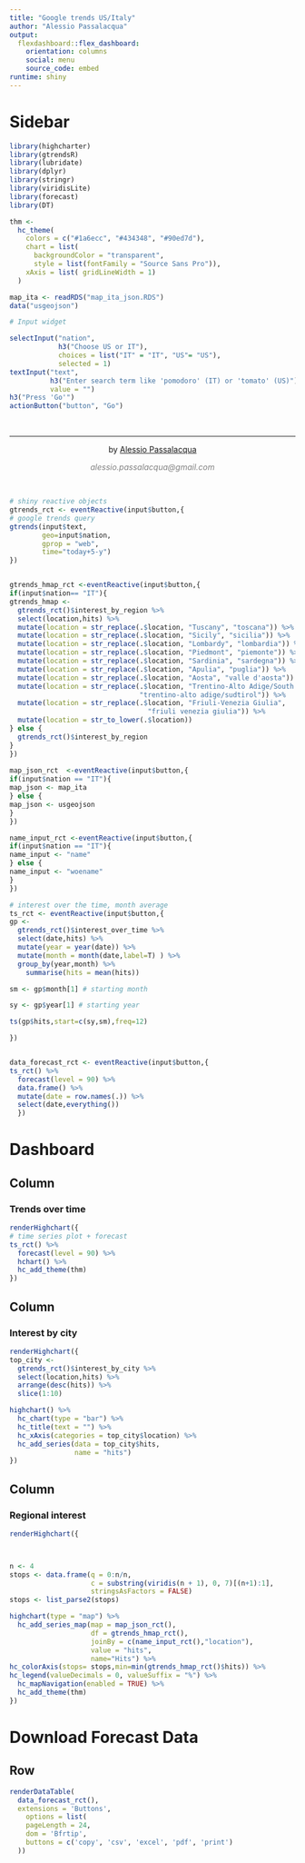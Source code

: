 ```yaml
---
title: "Google trends US/Italy"
author: "Alessio Passalacqua"
output: 
  flexdashboard::flex_dashboard:
    orientation: columns
    social: menu
    source_code: embed
runtime: shiny
---
```


Sidebar {.sidebar}
=======================================================================


```r
library(highcharter)
library(gtrendsR)
library(lubridate)
library(dplyr)
library(stringr)
library(viridisLite)
library(forecast)
library(DT)

thm <- 
  hc_theme(
    colors = c("#1a6ecc", "#434348", "#90ed7d"),
    chart = list(
      backgroundColor = "transparent",
      style = list(fontFamily = "Source Sans Pro")),
    xAxis = list( gridLineWidth = 1)
  )

map_ita <- readRDS("map_ita_json.RDS")
data("usgeojson")
```



```r
# Input widget

selectInput("nation", 
            h3("Choose US or IT"), 
            choices = list("IT" = "IT", "US"= "US"), 
            selected = 1)
textInput("text",
          h3("Enter search term like 'pomodoro' (IT) or 'tomato' (US)"),
          value = "")  
h3("Press 'Go'")
actionButton("button", "Go")
```


&nbsp;
<hr />
<p style="text-align: center;">by <a href="https://alessiopassalacqua.updog.co/">Alessio Passalacqua</a></p>
<p style="text-align: center;"><span style="color: #808080;"><em>alessio.passalacqua@gmail.com</em></span></p>

<!-- Add icon library -->
<link rel="stylesheet" href="https://cdnjs.cloudflare.com/ajax/libs/font-awesome/4.7.0/css/font-awesome.min.css">

<!-- Add font awesome icons -->
<p style="text-align: center;">
    <a href="https://twitter.com/alessiopassah2o" class="fa fa-twitter"></a>
    <a href="https://www.linkedin.com/in/alessiopassalacqua/" class="fa fa-linkedin"></a>
    <a href="https://github.com/alessiopassalacqua" class="fa fa-github"></a>
</p>

&nbsp;


```r
# shiny reactive objects
gtrends_rct <- eventReactive(input$button,{
# google trends query
gtrends(input$text,
        geo=input$nation,
        gprop = "web",
        time="today+5-y")
})


gtrends_hmap_rct <-eventReactive(input$button,{
if(input$nation== "IT"){
gtrends_hmap <-
  gtrends_rct()$interest_by_region %>%
  select(location,hits) %>%
  mutate(location = str_replace(.$location, "Tuscany", "toscana")) %>%
  mutate(location = str_replace(.$location, "Sicily", "sicilia")) %>%
  mutate(location = str_replace(.$location, "Lombardy", "lombardia")) %>%
  mutate(location = str_replace(.$location, "Piedmont", "piemonte")) %>%
  mutate(location = str_replace(.$location, "Sardinia", "sardegna")) %>%
  mutate(location = str_replace(.$location, "Apulia", "puglia")) %>%
  mutate(location = str_replace(.$location, "Aosta", "valle d'aosta")) %>%
  mutate(location = str_replace(.$location, "Trentino-Alto Adige/South Tyrol",
                                "trentino-alto adige/sudtirol")) %>%
  mutate(location = str_replace(.$location, "Friuli-Venezia Giulia", 
                                  "friuli venezia giulia")) %>%
  mutate(location = str_to_lower(.$location))
} else {
  gtrends_rct()$interest_by_region  
} 
})
  
map_json_rct  <-eventReactive(input$button,{
if(input$nation == "IT"){
map_json <- map_ita  
} else {
map_json <- usgeojson  
}   
})

name_input_rct <-eventReactive(input$button,{
if(input$nation == "IT"){
name_input <- "name"  
} else {
name_input <- "woename"  
}   
})

# interest over the time, month average  
ts_rct <- eventReactive(input$button,{
gp <-  
  gtrends_rct()$interest_over_time %>%  
  select(date,hits) %>%
  mutate(year = year(date)) %>%
  mutate(month = month(date,label=T) ) %>%
  group_by(year,month) %>%
    summarise(hits = mean(hits)) 

sm <- gp$month[1] # starting month 

sy <- gp$year[1] # starting year

ts(gp$hits,start=c(sy,sm),freq=12)

})


data_forecast_rct <- eventReactive(input$button,{
ts_rct() %>% 
  forecast(level = 90) %>%
  data.frame() %>%
  mutate(date = row.names(.)) %>%
  select(date,everything())  
  })
```

Dashboard
=======================================================================

Column {data-width=600}
-----------------------------------------------------------------------

### Trends over time

```r
renderHighchart({
# time series plot + forecast
ts_rct() %>% 
  forecast(level = 90) %>% 
  hchart() %>% 
  hc_add_theme(thm)
})
```



Column {width=300}
-----------------------------------------------------------------------

### Interest by city

```r
renderHighchart({
top_city <- 
  gtrends_rct()$interest_by_city %>%
  select(location,hits) %>%
  arrange(desc(hits)) %>%
  slice(1:10) 

highchart() %>% 
  hc_chart(type = "bar") %>% 
  hc_title(text = "") %>% 
  hc_xAxis(categories = top_city$location) %>% 
  hc_add_series(data = top_city$hits,
                name = "hits")
})
```


Column {width=400}
-----------------------------------------------------------------------

### Regional interest

```r
renderHighchart({



n <- 4
stops <- data.frame(q = 0:n/n,
                    c = substring(viridis(n + 1), 0, 7)[(n+1):1],
                    stringsAsFactors = FALSE)
stops <- list_parse2(stops)

highchart(type = "map") %>% 
  hc_add_series_map(map = map_json_rct(), 
                    df = gtrends_hmap_rct(), 
                    joinBy = c(name_input_rct(),"location"), 
                    value = "hits",
                    name="Hits") %>%
hc_colorAxis(stops= stops,min=min(gtrends_hmap_rct()$hits)) %>%
hc_legend(valueDecimals = 0, valueSuffix = "%") %>%
  hc_mapNavigation(enabled = TRUE) %>%
  hc_add_theme(thm)
})
```

Download Forecast Data
=======================================================================

Row {data-height=1200}
-------------------------------------

```r
renderDataTable(
  data_forecast_rct(), 
  extensions = 'Buttons', 
    options = list(
    pageLength = 24,
    dom = 'Bfrtip',
    buttons = c('copy', 'csv', 'excel', 'pdf', 'print')
  ))
```

